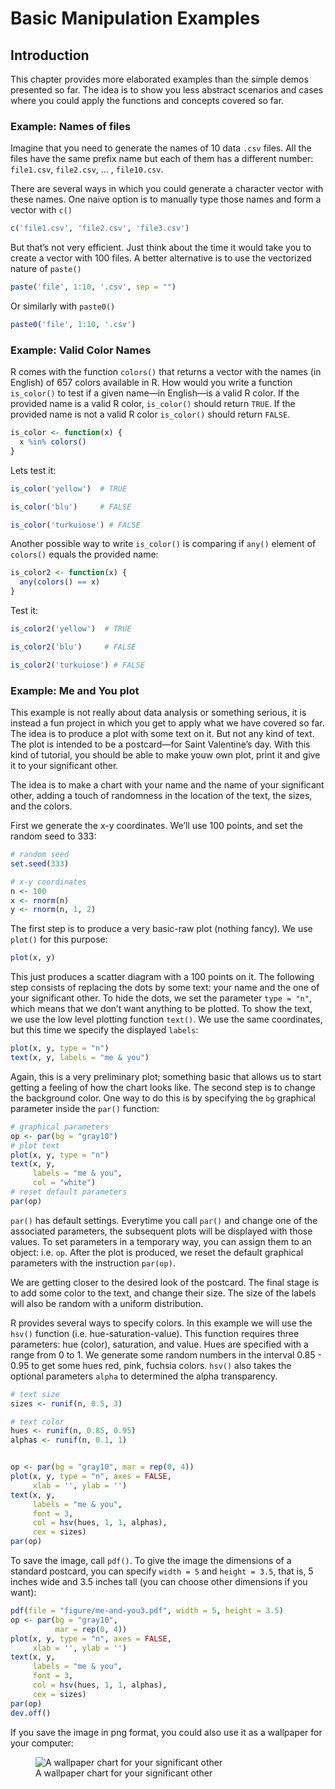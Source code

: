 # Basic Manipulation Examples


## Introduction

This chapter provides more elaborated examples than the simple demos presented
so far. The idea is to show you less abstract scenarios and cases where you
could apply the functions and concepts covered so far.


### Example: Names of files

Imagine that you need to generate the names of 10 data `.csv` files. All the 
files have the same prefix name but each of them has a different number: 
`file1.csv`, `file2.csv`, ... , `file10.csv`. 

There are several ways in which you could generate a character vector with 
these names. One naive option is to manually type those names and form a
vector with `c()`

```r
c('file1.csv', 'file2.csv', 'file3.csv')
```

But that's not very efficient. Just think about the time it would take you
to create a vector with 100 files. A better alternative is to use the
vectorized nature of `paste()`

```r
paste('file', 1:10, '.csv', sep = "")
```

Or similarly with `paste0()`

```r
paste0('file', 1:10, '.csv')
```


### Example: Valid Color Names

R comes with the function `colors()` that returns a vector with the names 
(in English) of 657 colors available in R. How would you write a function 
`is_color()` to test if a given name---in English---is a valid R color. 
If the provided name is a valid R color, `is_color()` should return `TRUE`. 
If the provided name is not a valid R color `is_color()` should return `FALSE`.

```r
is_color <- function(x) {
  x %in% colors()
}
```

Lets test it:

```r
is_color('yellow')  # TRUE

is_color('blu')     # FALSE

is_color('turkuiose') # FALSE
```

Another possible way to write `is_color()` is comparing if `any()` element
of `colors()` equals the provided name:

```r
is_color2 <- function(x) {
  any(colors() == x)
}
```

Test it:

```r
is_color2('yellow')  # TRUE

is_color2('blu')     # FALSE

is_color2('turkuiose') # FALSE
```


### Example: Me and You plot

This example is not really about data analysis or something serious, it is 
instead a fun project in which you get to apply what we have covered so far.
The idea is to produce a plot with some text on it. But not any kind of text.
The plot is intended to be a postcard---for Saint Valentine's day.
With this kind of tutorial, you should be able to make youw own plot, print it 
and give it to your significant other.

The idea is to make a chart with your name and the name of your significant 
other, adding a touch of randomness in the location of the text, the sizes, and
the colors.

First we generate the x-y coordinates. We'll use 100 points, and set the 
random seed to 333:

```r
# random seed
set.seed(333)

# x-y coordinates
n <- 100
x <- rnorm(n)
y <- rnorm(n, 1, 2)
```


The first step is to produce a very basic-raw plot (nothing fancy). We use 
`plot()` for this purpose:

```r
plot(x, y)
```

This just produces a scatter diagram with a 100 points on it. The following 
step consists of replacing the dots by some text: your name and the one of your 
significant other. To hide the dots, we set the parameter `type = "n"`, which 
means that we don't want anything to be plotted. To show the text, we use the 
low level plotting function `text()`. We use the same coordinates, but this 
time we specify the displayed `labels`:

```r
plot(x, y, type = "n")
text(x, y, labels = "me & you")
```

Again, this is a very preliminary plot; something basic that allows us to
start getting a feeling of how the chart looks like. The second step is to 
change the background color. One way to do this is by specifying the `bg` 
graphical parameter inside the `par()` function:

```r
# graphical parameters
op <- par(bg = "gray10")
# plot text
plot(x, y, type = "n")
text(x, y, 
     labels = "me & you",
     col = "white")
# reset default parameters
par(op)
```

`par()` has default settings. Everytime you call `par()` and change 
one of the associated parameters, the subsequent plots will be displayed with
those values. To set parameters in a temporary way, you can assign them to 
an object: i.e. `op`. After the plot is produced, we reset the default 
graphical parameters with the instruction `par(op)`.

We are getting closer to the desired look of the postcard. The final stage is 
to add some color to the text, and change their size. The size of the labels 
will also be random with a uniform distribution.

R provides several ways to specify colors. In this example we will use the
`hsv()` function (i.e. hue-saturation-value). This function requires three
parameters: hue (color), saturation, and value. Hues are specified with a range
from 0 to 1. We generate some random numbers in the interval 0.85 - 0.95 to get
some hues red, pink, fuchsia colors. `hsv()` also takes the optional 
parameters `alpha` to determined the alpha transparency.

```r
# text size
sizes <- runif(n, 0.5, 3)

# text color
hues <- runif(n, 0.85, 0.95)
alphas <- runif(n, 0.1, 1)


op <- par(bg = "gray10", mar = rep(0, 4))
plot(x, y, type = "n", axes = FALSE, 
     xlab = '', ylab = '')
text(x, y, 
     labels = "me & you", 
     font = 3, 
     col = hsv(hues, 1, 1, alphas),
     cex = sizes)
par(op)
```

To save the image, call `pdf()`. To give the image the dimensions of a 
standard postcard, you can specify `width = 5` and `height = 3.5`, that is,
5 inches wide and 3.5 inches tall (you can choose other dimensions if you want):

```r
pdf(file = "figure/me-and-you3.pdf", width = 5, height = 3.5)
op <- par(bg = "gray10", 
          mar = rep(0, 4))
plot(x, y, type = "n", axes = FALSE, 
     xlab = '', ylab = '')
text(x, y, 
     labels = "me & you", 
     font = 3, 
     col = hsv(hues, 1, 1, alphas),
     cex = sizes)
par(op)
dev.off()
```

If you save the image in png format, you could also use it as a wallpaper for your
computer:

![A wallpaper chart for your significant other](images/me-you-wallpaper.png)
